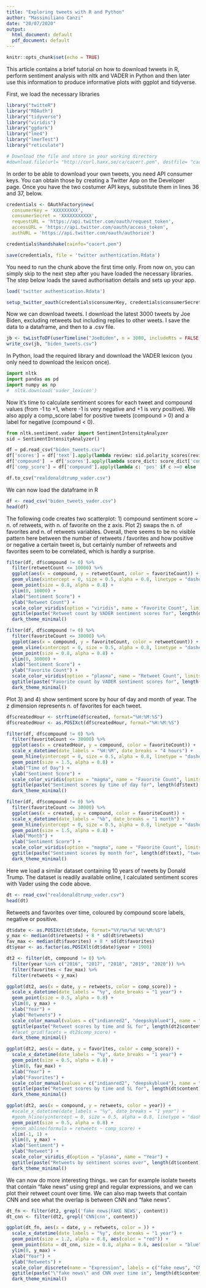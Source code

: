 ```yaml
---
title: "Exploring tweets with R and Python"
author: "Massimiliano Canzi"
date: "20/07/2020"
output:
  html_document: default
  pdf_document: default
---
```


```r
knitr::opts_chunk$set(echo = TRUE)
```

This article contains a brief tutorial on how to download twwets in R, perform sentiment analysis with nltk and VADER in Python and then later use this information to produce informative plots with ggplot and tidyverse. 

First, we load the necessary libraries

```r
library("twitteR")
library("ROAuth")
library("tidyverse")
library("viridis")
library("ggdark")
library("lme4")
library("lmerTest")
library("reticulate")

# Download the file and store in your working directory
#download.file(url= "http://curl.haxx.se/ca/cacert.pem", destfile= "cacert.pem")
```

In order to be able to download your own tweets, you need API consumer keys. You can obtain those by creating a Twitter App on the Developer page. Once you have the two costumer API keys, substitute them in lines 36 and 37, below. 

```r
credentials <- OAuthFactory$new(
  consumerKey = 'XXXXXXXXX',
  consumerSecret = 'XXXXXXXXXXX',
  requestURL = 'https://api.twitter.com/oauth/request_token',
  accessURL = 'https://api.twitter.com/oauth/access_token',
  authURL = 'https://api.twitter.com/oauth/authorize')

credentials$handshake(cainfo="cacert.pem")

save(credentials, file = 'twitter authentication.Rdata')
```

You need to run the chunk above the first time only. From now on, you can simply skip to the next step after you have loaded the necessary libraries. The step below loads the saved authorisation details and sets up your app. 

```r
load('twitter authentication.Rdata')

setup_twitter_oauth(credentials$consumerKey, credentials$consumerSecret, credentials$oauthKey, credentials$oauthSecret)
```

Now we can download tweets. I download the latest 3000 tweets by Joe Biden, excluding retweets but including replies to other weets. I save the data to a dataframe, and then to a .csv file.

```r
jb <- twListToDF(userTimeline("JoeBiden", n = 3000, includeRts = FALSE, excludeReplies = TRUE)) 
write_csv(jb, "biden_tweets.csv")
```

In Python, load the required library and download the VADER lexicon (you only need to download the lexicon once). 

```python
import nltk
import pandas as pd
import numpy as np
#  nltk.download('vader_lexicon')
```

Now it's time to calculate sentiment scores for each tweet and compound values (from -1 to +1, where -1 is very negative and +1 is very positive). We also apply a comp_score label <pos> for positive tweets (compound > 0) and a <neg> label for negative (compound < 0).

```python
from nltk.sentiment.vader import SentimentIntensityAnalyzer
sid = SentimentIntensityAnalyzer()

df = pd.read_csv("biden_tweets.csv")
df['scores'] = df['text'].apply(lambda review: sid.polarity_scores(review))
df['compound']  = df['scores'].apply(lambda score_dict: score_dict['compound'])
df['comp_score'] = df['compound'].apply(lambda c: 'pos' if c >=0 else 'neg')

df.to_csv("realdonaldtrump_vader.csv")
```

We can now load the dataframe in R

```r
df <- read_csv("biden_tweets_vader.csv")
head(df)
```

The following code creates two scatterplot: 1) compound sentiment score ~ n. of retweets, with n. of favorite on the z axis. Plot 2) swaps the n. of favorites and n. of retweets variables. Overall, there seems to be no visible pattern here between the number of retweets / favorites and how positive or negative a certain tweet is, but certainly number of retweets and favorites seem to be correlated, which is hardly a surprise. 

```r
filter(df, df$compound != 0) %>%
  filter(retweetCount <= 10000) %>%
  ggplot(aes(x = compound, y = retweetCount, color = favoriteCount)) +
  geom_vline(xintercept = 0, size = 0.5, alpha = 0.8, linetype = "dashed" ) +
  geom_point(size = 0.8, alpha = 0.8) +
  ylim(0, 10000) +
  xlab("Sentiment Score") +
  ylab("Retweet Count") +
  scale_color_viridis(option = "viridis", name = "Favorite Count", limits = c(0, 30000)) +
  ggtitle(paste("Retweet count by VADER sentiment scores for", length(df$text), "tweets by Joe Biden.")) +
  dark_theme_minimal()

filter(df, df$compound != 0) %>%
  filter(favoriteCount <= 30000) %>%
  ggplot(aes(x = compound, y = favoriteCount, color = retweetCount)) +
  geom_vline(xintercept = 0, size = 0.5, alpha = 0.8, linetype = "dashed" ) +
  geom_point(size = 0.8, alpha = 0.8) +
  ylim(0, 30000) +
  xlab("Sentiment Score") +
  ylab("Favorite Count") +
  scale_color_viridis(option = "plasma", name = "Retweet Count", limits = c(0, 10000)) +
  ggtitle(paste("Favorite count by VADER sentiment scores for", length(df$text), "tweets by Joe Biden.")) +
  dark_theme_minimal()
```

Plot 3) and 4) show sentiment score by hour of day and month of year. The z dimension represents n. of favorites for each tweet. 

```r
df$createdHour <- strftime(df$created, format="%H:%M:%S")
df$createdHour <- as.POSIXct(df$createdHour, format="%H:%M:%S")

filter(df, df$compound != 0) %>%
  filter(favoriteCount <= 30000) %>%
  ggplot(aes(x = createdHour, y = compound, color = favoriteCount)) +
  scale_x_datetime(date_labels = "%H:%M", date_breaks = "4 hours") +
  geom_hline(yintercept = 0, size = 0.5, alpha = 0.8, linetype = "dashed" ) +
  geom_point(size = 1.5, alpha = 0.8) +
  xlab("Time of Day") +
  ylab("Sentiment Score") +
  scale_color_viridis(option = "magma", name = "Favorite Count", limits = c(0, 30000)) +
  ggtitle(paste("Sentiment scores by time of day for", length(df$text), "tweets by Joe Biden.")) +
  dark_theme_minimal()

filter(df, df$compound != 0) %>%
  filter(favoriteCount <= 30000) %>%
  ggplot(aes(x = created, y = compound, color = favoriteCount)) +
  scale_x_datetime(date_labels = "%b", date_breaks = "1 month") +
  geom_hline(yintercept = 0, size = 0.5, alpha = 0.8, linetype = "dashed" ) +
  geom_point(size = 1.5, alpha = 0.8) +
  xlab("Month") +
  ylab("Sentiment Score") +
  scale_color_viridis(option = "magma", name = "Favorite Count", limits = c(0, 30000)) +
  ggtitle(paste("Sentiment scores by month for", length(df$text), "tweets by Joe Biden.")) +
  dark_theme_minimal()
```

Here we load a similar dataset containing 10 years of tweets by Donald Trump. The dataset is readily available online, I calculated sentiment scores with Vader using the code above.

```r
dt <- read_csv("realdonaldtrump_vader.csv")
head(dt)
```

Retweets and favorites over time, coloured by compound score labels, negative or positive. 

```r

dt$date <- as.POSIXct(dt$date, format="%Y/%m/%d %H:%M:%S")
y_max <- median(dt$retweets) + 8 * sd(dt$retweets)
fav_max <- median(dt$favorites) + 8 * sd(dt$favorites)
dt$year <- as.factor(as.POSIXlt(dt$date)$year + 1900)

dt2 <- filter(dt, compound != 0) %>%
  filter(year %in% c("2016", "2017", "2018", "2019", "2020")) %>%
  filter(favorites < fav_max) %>%
  filter(retweets < y_max)

ggplot(dt2, aes(x = date, y = retweets, color = comp_score)) +
  scale_x_datetime(date_labels = "%y", date_breaks = "1 year") +
  geom_point(size = 0.5, alpha = 0.8) +
  ylim(0, y_max) +
  xlab("Year") +
  ylab("Retweets") +
  scale_color_manual(values = c("indianred2", "deepskyblue4"), name = "Sentiment Label", labels = c("Negative", "Positive")) +
  ggtitle(paste("Retweet scores by time and SL for", length(dt2$content), "tweets by @realDonaldTrump")) +
  #facet_grid(facets = dt2$comp_score) +
  dark_theme_minimal()

ggplot(dt2, aes(x = date, y = favorites, color = comp_score)) +
  scale_x_datetime(date_labels = "%y", date_breaks = "1 year") +
  geom_point(size = 0.5, alpha = 0.8) +
  ylim(0, fav_max) +
  xlab("Year") +
  ylab("Favorites") +
  scale_color_manual(values = c("indianred2", "deepskyblue4"), name = "Sentiment Label", labels = c("Negative", "Positive")) +
  ggtitle(paste("Retweet scores by time and SL for", length(dt$content), "tweets by @realDonaldTrump")) +
  dark_theme_minimal()
```

```r
ggplot(dt2, aes(x = compound, y = retweets, color = year)) +
  #scale_x_datetime(date_labels = "%y", date_breaks = "1 year") +
  #geom_hline(yintercept = 0, size = 0.5, alpha = 0.8, linetype = "dashed" ) +
  geom_point(size = 0.5, alpha = 0.8) +
  #geom_abline(formula = retweets ~ comp_score) +
  xlim(-1, 1) +
  ylim(0, y_max) +
  xlab("Sentiment") +
  ylab("Retweet") +
  scale_color_viridis_d(option = "plasma", name = "Year") +
  ggtitle(paste("Retweets by sentiment scores over", length(dt$content), "tweets by @realDonaldTrump")) +
  dark_theme_minimal()
```

We can now do more interesting things.. we can for example isolate tweets that contain "fake news" using grepl and regular expressions, and we can plot their retweet count over time. We can also map tweets that contain CNN and see what the overlap is between CNN and "fake news". 

```r
dt_fn <- filter(dt2, grepl('fake news|FAKE NEWS', content))
dt_cnn <- filter(dt2, grepl('CNN|cnn', content))

ggplot(dt_fn, aes(x = date, y = retweets, color = )) +
  scale_x_datetime(date_labels = "%y", date_breaks = "1 year") +
  geom_point(size = 1.2, alpha = 0.8, aes(color = "red")) +
  geom_point(data = dt_cnn, size = 0.8, alpha = 0.6, aes(color = "blue")) +
  ylim(0, y_max) +
  xlab("Year") +
  ylab("Retweets") +
  scale_color_discrete(name = "Expression", labels = c("fake news", "CNN")) +
  ggtitle(paste("\"fake news\" and CNN over time in", length(dt$content), "tweets by @realDonaldTrump")) +
  dark_theme_minimal()
```

